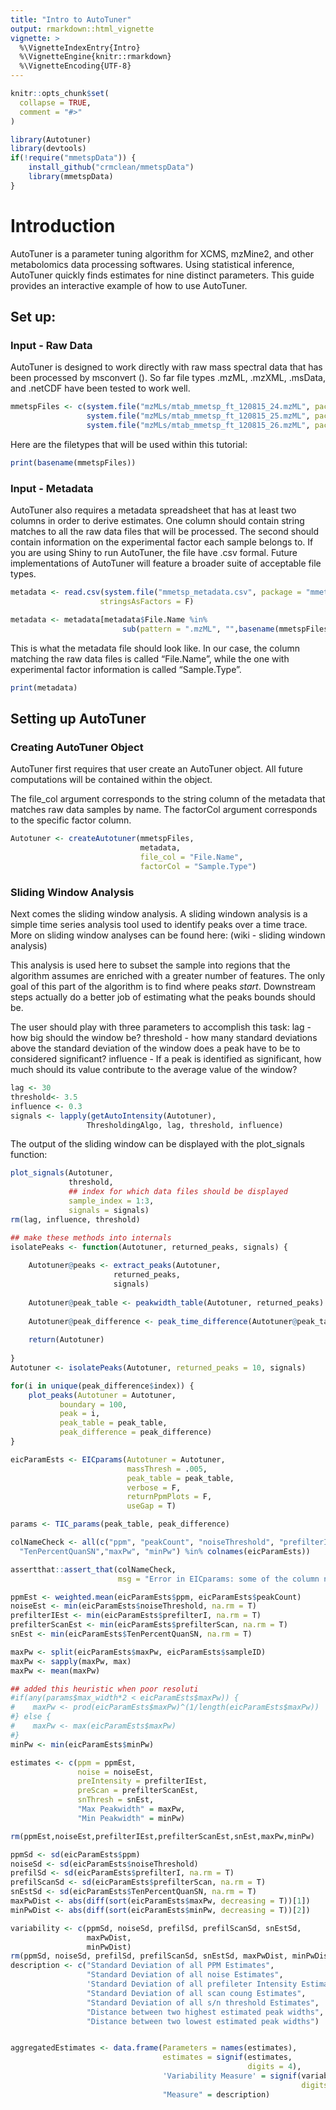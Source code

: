 ```yaml
---
title: "Intro to AutoTuner"
output: rmarkdown::html_vignette
vignette: >
  %\VignetteIndexEntry{Intro}
  %\VignetteEngine{knitr::rmarkdown}
  %\VignetteEncoding{UTF-8}
---
```


```r
knitr::opts_chunk$set(
  collapse = TRUE,
  comment = "#>"
)
```

```r
library(Autotuner)
library(devtools)
if(!require("mmetspData")) {
    install_github("crmclean/mmetspData")    
    library(mmetspData)
}
```

# Introduction

AutoTuner is a parameter tuning algorithm for XCMS, mzMine2, and other 
metabolomics data processing softwares. Using statistical inference, AutoTuner
quickly finds estimates for nine distinct parameters. This guide provides
an interactive example of how to use AutoTuner.

## Set up:

### Input - Raw Data

AutoTuner is designed to work directly with raw mass spectral data that has 
been processed by msconvert (). So far file types .mzML, .mzXML, .msData, and
.netCDF have been tested to work well. 

```r
mmetspFiles <- c(system.file("mzMLs/mtab_mmetsp_ft_120815_24.mzML", package = "mmetspData"),
                 system.file("mzMLs/mtab_mmetsp_ft_120815_25.mzML", package = "mmetspData"),
                 system.file("mzMLs/mtab_mmetsp_ft_120815_26.mzML", package = "mmetspData"))
```
Here are the filetypes that will be used within this tutorial:
```r
print(basename(mmetspFiles))
```

### Input - Metadata

AutoTuner also requires a metadata spreadsheet that has at least two columns 
in order to derive estimates. One column should contain string matches to all
the raw data files that will be processed. The second should contain information
on the experimental factor each sample belongs to. If you are using Shiny to 
run AutoTuner, the file have .csv formal. Future implementations of AutoTuner
will feature a broader suite of acceptable file types. 

```r
metadata <- read.csv(system.file("mmetsp_metadata.csv", package = "mmetspData"),
                    stringsAsFactors = F)

metadata <- metadata[metadata$File.Name %in% 
                         sub(pattern = ".mzML", "",basename(mmetspFiles)),]
```

This is what the metadata file should look like. In our case, the column 
matching the raw data files is called "File.Name", while the one with 
experimental factor information is called "Sample.Type".

```r
print(metadata)
```

## Setting up AutoTuner

### Creating AutoTuner Object

AutoTuner first requires that user create an AutoTuner object. All future
computations will be contained within the object. 

The file_col argument corresponds to the string column of the metadata that 
matches raw data samples by name. The factorCol argument corresponds to the 
specific factor column. 

```r
Autotuner <- createAutotuner(mmetspFiles,
                             metadata,
                             file_col = "File.Name",
                             factorCol = "Sample.Type")
```

### Sliding Window Analysis

Next comes the sliding window analysis. A sliding windown analysis is a simple
time series analysis tool used to identify peaks over a time trace. More on 
sliding window analyses can be found here: (wiki - sliding windown analysis)

This analysis is used here to subset the sample into regions that the algorithm 
assumes are enriched with a greater number of features. The only goal of this 
part of the algorithm is to find where peaks *start*. Downstream steps actually 
do a better job of estimating what the peaks bounds should be. 

The user should play with three parameters to accomplish this task:
lag - how big should the window be?
threshold - how many standard deviations above the standard deviation of the
window does a peak have to be to considered significant?
influence - If a peak is identified as significant, how much should its value 
contribute to the average value of the window?

```r
lag <- 30
threshold<- 3.5
influence <- 0.3
signals <- lapply(getAutoIntensity(Autotuner), 
                 ThresholdingAlgo, lag, threshold, influence)
```

The output of the sliding window can be displayed with the plot_signals
function:

```r
plot_signals(Autotuner, 
             threshold, 
             ## index for which data files should be displayed
             sample_index = 1:3, 
             signals = signals)
rm(lag, influence, threshold)
```

```r
## make these methods into internals
isolatePeaks <- function(Autotuner, returned_peaks, signals) {
    
    Autotuner@peaks <- extract_peaks(Autotuner, 
                       returned_peaks,
                       signals)
    
    Autotuner@peak_table <- peakwidth_table(Autotuner, returned_peaks)
    
    Autotuner@peak_difference <- peak_time_difference(Autotuner@peak_table)
    
    return(Autotuner)
    
}
Autotuner <- isolatePeaks(Autotuner, returned_peaks = 10, signals)
```

```r
for(i in unique(peak_difference$index)) {
    plot_peaks(Autotuner = Autotuner, 
           boundary = 100, 
           peak = i, 
           peak_table = peak_table, 
           peak_difference = peak_difference)    
}
```

```r
eicParamEsts <- EICparams(Autotuner = Autotuner, 
                          massThresh = .005, 
                          peak_table = peak_table, 
                          verbose = F,
                          returnPpmPlots = F,
                          useGap = T)
```

```r
params <- TIC_params(peak_table, peak_difference)

colNameCheck <- all(c("ppm", "peakCount", "noiseThreshold", "prefilterI", "prefilterScan", 
  "TenPercentQuanSN","maxPw", "minPw") %in% colnames(eicParamEsts))

assertthat::assert_that(colNameCheck, 
                        msg = "Error in EICparams: some of the column names from the output are missing. Cannot complete parameter estimation.")

ppmEst <- weighted.mean(eicParamEsts$ppm, eicParamEsts$peakCount) 
noiseEst <- min(eicParamEsts$noiseThreshold, na.rm = T)
prefilterIEst <- min(eicParamEsts$prefilterI, na.rm = T)
prefilterScanEst <- min(eicParamEsts$prefilterScan, na.rm = T)
snEst <- min(eicParamEsts$TenPercentQuanSN, na.rm = T)

maxPw <- split(eicParamEsts$maxPw, eicParamEsts$sampleID) 
maxPw <- sapply(maxPw, max) 
maxPw <- mean(maxPw) 

## added this heuristic when poor resoluti
#if(any(params$max_width*2 < eicParamEsts$maxPw)) {
#    maxPw <- prod(eicParamEsts$maxPw)^(1/length(eicParamEsts$maxPw))
#} else {
#    maxPw <- max(eicParamEsts$maxPw)
#}
minPw <- min(eicParamEsts$minPw)

estimates <- c(ppm = ppmEst,
               noise = noiseEst,
               preIntensity = prefilterIEst,
               preScan = prefilterScanEst,
               snThresh = snEst,
               "Max Peakwidth" = maxPw,
               "Min Peakwidth" = minPw)

rm(ppmEst,noiseEst,prefilterIEst,prefilterScanEst,snEst,maxPw,minPw)

ppmSd <- sd(eicParamEsts$ppm)
noiseSd <- sd(eicParamEsts$noiseThreshold)
prefilSd <- sd(eicParamEsts$prefilterI, na.rm = T)
prefilScanSd <- sd(eicParamEsts$prefilterScan, na.rm = T)
snEstSd <- sd(eicParamEsts$TenPercentQuanSN, na.rm = T)
maxPwDist <- abs(diff(sort(eicParamEsts$maxPw, decreasing = T))[1])
minPwDist <- abs(diff(sort(eicParamEsts$minPw, decreasing = T))[2])

variability <- c(ppmSd, noiseSd, prefilSd, prefilScanSd, snEstSd, 
                 maxPwDist, 
                 minPwDist)
rm(ppmSd, noiseSd, prefilSd, prefilScanSd, snEstSd, maxPwDist, minPwDist)
description <- c("Standard Deviation of all PPM Estimates",
                 "Standard Deviation of all noise Estimates",
                 'Standard Deviation of all prefileter Intensity Estimates',
                 "Standard Deviation of all scan coung Estimates",
                 "Standard Deviation of all s/n threshold Estimates",
                 "Distance between two highest estimated peak widths",
                 "Distance between two lowest estimated peak widths")


aggregatedEstimates <- data.frame(Parameters = names(estimates),
                                  estimates = signif(estimates, 
                                                     digits = 4), 
                                  'Variability Measure' = signif(variability, 
                                                                 digits = 4), 
                                  "Measure" = description)
```



